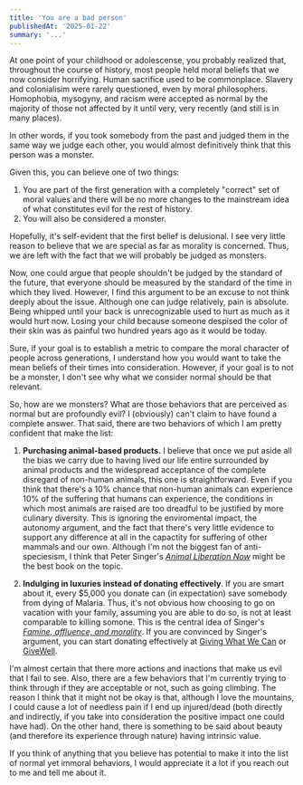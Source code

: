```yaml
---
title: 'You are a bad person'
publishedAt: '2025-01-22'
summary: '...'
---
```


At one point of your childhood or adolescense, you probably realized that,
throughout the course of history, most people held moral beliefs
that we now consider horrifying. Human sacrifice used to be commonplace.
Slavery and colonialisim were rarely questioned, even by moral philosophers.
Homophobia, mysogyny, and racism were accepted as normal by the majority of
those not affected by it until very, very recently (and still is in many places).

In other words, if you took somebody from the past and judged them in
the same way we judge each other, you would almost definitively think that this
person was a monster.

Given this, you can believe one of two things:
1.  You are part of the first generation with a completely "correct" set of moral
    values and there will be no more changes to the mainstream idea of what constitutes
    evil for the rest of history.
2.  You will also be considered a monster.

Hopefully, it's self-evident that the first belief is delusional. I see very little reason
to believe that we are special as far as morality is concerned. Thus, we are left with the
fact that we will probably be judged as monsters.

Now, one could argue that people shouldn't be judged by the standard of the future,
that everyone should be measured by the standard of the time in which they lived.
However, I find this argument to be an excuse to not think deeply about the issue. Although one can
judge relatively, pain is absolute. Being whipped until your back is unrecognizable used to hurt as much
as it would hurt now. Losing your child because someone despised the color of their skin 
was as painful two hundred years ago as it would be today.

Sure, if your goal is to establish a metric to compare the moral character of people across generations,
I understand how you would want to take the mean beliefs of their times into consideration. However,
if your goal is to not be a monster, I don't see why what we consider normal should be that relevant.

So, how are we monsters? What are those behaviors that are perceived as normal but are profoundly evil?
I (obviously) can't claim to have found a complete answer. That said, there are two behaviors
of which I am pretty confident that make the list:

1.  **Purchasing animal-based products.** I believe that once we put aside all the bias we carry due
    to having lived our life entire surrounded by animal products and the widespread acceptance of the
    complete disregard of non-human animals, this one is straightforward. Even if you think
    that there's a 10% chance that non-human animals can experience 10% of the suffering that humans
    can experience, the conditions in which most animals are raised are too dreadful to be justified
    by more culinary diversity.
    This is ignoring the enviromental impact, the autonomy argument, and the fact that there's
    very little evidence to support any difference at all in the capactity for suffering of other mammals
    and our own. Although I'm not the biggest fan of anti-speciesism, I think that Peter Singer's
    *[Animal Liberation Now](https://www.amazon.com/Animal-Liberation-Now-Definitive-Classic/dp/0063226707/)*
    might be the best book on the topic.

2.  **Indulging in luxuries instead of donating effectively**. If you are smart about it,
    every $5,000 you donate can (in expectation) save somebody from dying of Malaria.
    Thus, it's not obvious how choosing to go on vacation with your
    family, assuming you are able to do so, is not at least comparable to killing somone.
    This is the central idea of Singer's
    *[Famine, affluence, and morality](https://rintintin.colorado.edu/~vancecd/phil308/Singer2.pdf)*.
    If you are convinced by Singer's argument, you can start donating effectively at
    [Giving What We Can](https://www.givingwhatwecan.org/) or [GiveWell](https://www.givewell.org/).

I'm almost certain that there more actions and inactions that make us evil that I fail to see.
Also, there are a few behaviors that I'm currently trying to think through if they are acceptable or not,
such as going climbing. The reason I think that it might not be okay is that, although I love the mountains,
I could cause a lot of needless pain if I end up injured/dead (both directly and indirectly, if you take
into consideration the positive impact one could have had). On the other hand, there is something to be said
about beauty (and therefore its experience through nature) having intrinsic value.

If you think of anything that you believe has potential to make it into the list of normal
yet immoral behaviors, I would appreciate it a lot if you reach out to me and tell me about it.
